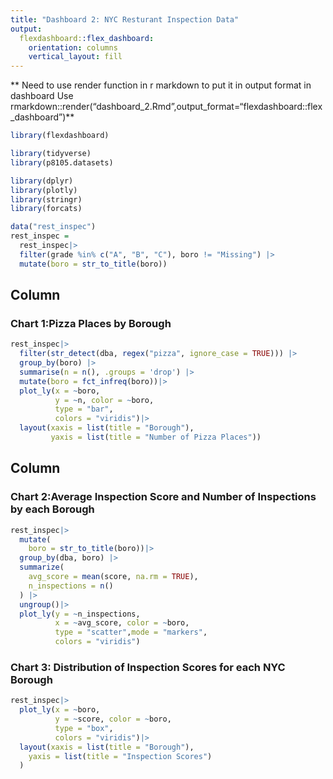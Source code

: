 ```yaml
---
title: "Dashboard 2: NYC Resturant Inspection Data"
output: 
  flexdashboard::flex_dashboard:
    orientation: columns
    vertical_layout: fill
---
```


** Need to use render function in r markdown to put it in output format in dashboard **
**Use rmarkdown::render("dashboard_2.Rmd",output_format="flexdashboard::flex_dashboard")**

```r
library(flexdashboard)
```

```r
library(tidyverse)
library(p8105.datasets)

library(dplyr)
library(plotly)
library(stringr)
library(forcats)
```

```r

data("rest_inspec")
rest_inspec =
  rest_inspec|>
  filter(grade %in% c("A", "B", "C"), boro != "Missing") |> 
  mutate(boro = str_to_title(boro))
```


Column {data-width=450}
-----------------------------------------------------------------------

### Chart 1:Pizza Places by Borough

```r
rest_inspec|> 
  filter(str_detect(dba, regex("pizza", ignore_case = TRUE))) |>
  group_by(boro) |>
  summarise(n = n(), .groups = 'drop') |>
  mutate(boro = fct_infreq(boro))|>
  plot_ly(x = ~boro, 
          y = ~n, color = ~boro, 
          type = "bar", 
          colors = "viridis")|>
  layout(xaxis = list(title = "Borough"),
         yaxis = list(title = "Number of Pizza Places"))

```

Column {data-width=250}
-----------------------------------------------------------------------

### Chart 2:Average Inspection Score and Number of Inspections by each Borough

```r
rest_inspec|> 
  mutate(
    boro = str_to_title(boro))|>
  group_by(dba, boro) |>
  summarize(
    avg_score = mean(score, na.rm = TRUE),
    n_inspections = n()
  ) |>
  ungroup()|>
  plot_ly(y = ~n_inspections,
          x = ~avg_score, color = ~boro,
          type = "scatter",mode = "markers",
          colors = "viridis")
```

### Chart 3: Distribution of Inspection Scores for each NYC Borough

```r
rest_inspec|>
  plot_ly(x = ~boro,
          y = ~score, color = ~boro,
          type = "box",
          colors = "viridis")|>
  layout(xaxis = list(title = "Borough"),
    yaxis = list(title = "Inspection Scores")
  )
  
```

